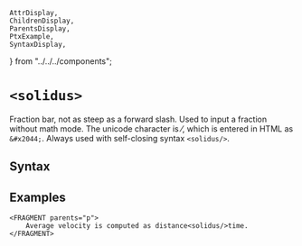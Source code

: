     AttrDisplay,
    ChildrenDisplay,
    ParentsDisplay,
    PtxExample,
    SyntaxDisplay,
} from "../../../components";

# `<solidus>`

Fraction bar, not as steep as a forward slash.
Used to input a fraction without math mode.
The unicode character is &#x2044;, which is entered in HTML as `&#x2044;`.
Always used with self-closing syntax `<solidus/>`.

## Syntax

<SyntaxDisplay name="solidus" />

## Examples
```ptx-example
<FRAGMENT parents="p">
    Average velocity is computed as distance<solidus/>time.
</FRAGMENT>
```
    